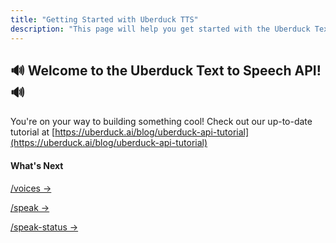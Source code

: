 ```yaml
---
title: "Getting Started with Uberduck TTS"
description: "This page will help you get started with the Uberduck Text to Speech API. You'll be up and running in a jiffy!"
---
```


## 🔊 Welcome to the Uberduck Text to Speech API! 🔊

You're on your way to building something cool! Check out our up-to-date tutorial at [https://uberduck.ai/blog/uberduck-api-tutorial](https://uberduck.ai/blog/uberduck-api-tutorial)

#### What's Next

[/voices -> ](/reference/get_voices_voices_get)

[/speak ->](/reference/generate_speech_speak_post)

[/speak-status -> ](reference/get_speak_status_speak_status_get)